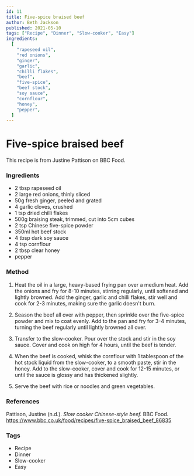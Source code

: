 ```yaml
---
id: 11
title: Five-spice braised beef
author: Beth Jackson
published: 2021-05-10
tags: ["Recipe", "Dinner", "Slow-cooker", "Easy"]
ingredients:
  [
    "rapeseed oil",
    "red onions",
    "ginger",
    "garlic",
    "chilli flakes",
    "beef",
    "five-spice",
    "beef stock",
    "soy sauce",
    "cornflour",
    "honey",
    "pepper",
  ]
---
```


# Five-spice braised beef

This recipe is from Justine Pattison on BBC Food.

### Ingredients

- 2 tbsp rapeseed oil
- 2 large red onions, thinly sliced
- 50g fresh ginger, peeled and grated
- 4 garlic cloves, crushed
- 1 tsp dried chilli flakes
- 500g braising steak, trimmed, cut into 5cm cubes
- 2 tsp Chinese five-spice powder
- 350ml hot beef stock
- 4 tbsp dark soy sauce
- 4 tsp cornflour
- 2 tbsp clear honey
- pepper

### Method

1. Heat the oil in a large, heavy-based frying pan over a medium heat. Add the onions and fry for 8-10 minutes, stirring regularly, until softened and lightly browned. Add the ginger, garlic and chilli flakes, stir well and cook for 2-3 minutes, making sure the garlic doesn't burn.

<Timer inputHours={0} inputMinutes={10} inputSeconds={0} />

2. Season the beef all over with pepper, then sprinkle over the five-spice powder and mix to coat evenly. Add to the pan and fry for 3-4 minutes, turning the beef regularly until lightly browned all over.

<Timer inputHours={0} inputMinutes={4} inputSeconds={0} />

3. Transfer to the slow-cooker. Pour over the stock and stir in the soy sauce. Cover and cook on high for 4 hours, until the beef is tender.

<Timer inputHours={4} inputMinutes={0} inputSeconds={0} />

4. When the beef is cooked, whisk the cornflour with 1 tablespoon of the hot stock liquid from the slow-cooker, to a smooth paste, stir in the honey. Add to the slow-cooker, cover and cook for 12-15 minutes, or until the sauce is glossy and has thickened slightly.

<Timer inputHours={0} inputMinutes={15} inputSeconds={0} />

5. Serve the beef with rice or noodles and green vegetables.

### References

Pattison, Justine (n.d.). _Slow cooker Chinese-style beef._ BBC Food. https://www.bbc.co.uk/food/recipes/five-spice_braised_beef_86835

### Tags

- Recipe
- Dinner
- Slow-cooker
- Easy
